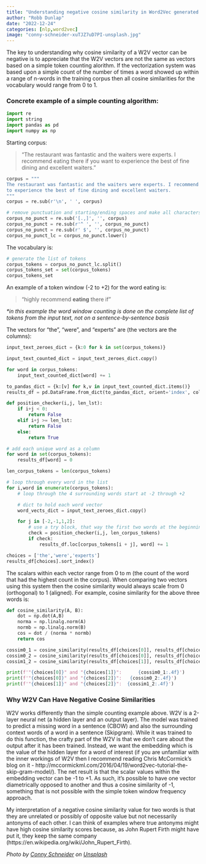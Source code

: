 ```yaml
---
title: "Understanding negative cosine similarity in Word2Vec generated vectors"
author: "Robb Dunlap"
date: "2022-12-24"
categories: [nlp,word2vec]
image: "conny-schneider-xuTJZ7uD7PI-unsplash.jpg"
---
```


The key to understanding why cosine similarity of a W2V vector can be negative is to appreciate that the W2V vectors are not the same as vectors based on a simple token counting alorithm. If the vectorization system was based upon a simple count of the number of times a word showed up within a range of n-words in the training corpus then all cosine similarities for the vocabulary would range from 0 to 1. 

### Concrete example of a simple counting algorithm:

```python
import re
import string
import pandas as pd
import numpy as np
```

Starting corpus:<br>

> “The restaurant was fantastic and the waiters were experts. I recommend eating there if you want
to experience the best of fine dining and excellent waiters.”

```python
corpus = """
The restaurant was fantastic and the waiters were experts. I recommend eating there if you want
to experience the best of fine dining and excellent waiters. 
"""
corpus = re.sub(r'\n', ' ', corpus)

# remove punctuation and starting/ending spaces and make all characters lowercase
corpus_no_punct = re.sub('[.,]', '', corpus)
corpus_no_punct = re.sub(r'^ ', '', corpus_no_punct)
corpus_no_punct = re.sub(r' $', '', corpus_no_punct)
corpus_no_punct_lc = corpus_no_punct.lower()
```

The vocabulary is:

```python
# generate the list of tokens
corpus_tokens = corpus_no_punct_lc.split()
corpus_tokens_set = set(corpus_tokens)
corpus_tokens_set
```


An example of a token window (-2 to +2) for the word eating is: <br>

> “highly recommend **eating** there if” 

*\*in this example the word window counting is done on the complete list of tokens from the input text, not on a sentence-by-sentence basis*

The vectors for "the", "were", and "experts" are (the vectors are the columns):

```python
input_text_zeroes_dict = {k:0 for k in set(corpus_tokens)}

input_text_counted_dict = input_text_zeroes_dict.copy()

for word in corpus_tokens:
    input_text_counted_dict[word] += 1

to_pandas_dict = {k:[v] for k,v in input_text_counted_dict.items()}
results_df = pd.DataFrame.from_dict(to_pandas_dict, orient='index', columns=['vocab_count'])

def position_checker(i,j, len_lst):
    if i+j < 0:
        return False
    elif i+j >= len_lst:
        return False
    else:
        return True

# add each unique word as a column
for word in set(corpus_tokens):
    results_df[word] = 0

len_corpus_tokens = len(corpus_tokens)

# loop through every word in the list
for i,word in enumerate(corpus_tokens):
    # loop through the 4 surrounding words start at -2 through +2

    # dict to hold each word vector
    word_vects_dict = input_text_zeroes_dict.copy()

    for j in [-2,-1,1,2]:
        # use a try block, that way the first two words at the beginning of the list and at the end won't fail
        check = position_checker(i,j, len_corpus_tokens)
        if check:
            results_df.loc[corpus_tokens[i + j], word] += 1

choices = ['the','were','experts']
results_df[choices].sort_index()
```


The scalars within each vector range from 0 to m (the count of the word that had the highest count in the corpus). When comparing two vectors using this system then the cosine similarity would always scale from 0 (orthogonal) to 1 (aligned). For example, cosine similarity for the above three words is:

```python
def cosine_similarity(A, B):
    dot = np.dot(A,B)    
    norma = np.linalg.norm(A)
    normb = np.linalg.norm(B)
    cos = dot / (norma * normb)
    return cos

cossim0_1 = cosine_similarity(results_df[choices[0]], results_df[choices[1]])
cossim0_2 = cosine_similarity(results_df[choices[0]], results_df[choices[2]])
cossim1_2 = cosine_similarity(results_df[choices[1]], results_df[choices[2]])

print(f'"{choices[0]}" and "{choices[1]}":      {cossim0_1:.4f}')
print(f'"{choices[0]}" and "{choices[2]}":   {cossim0_2:.4f}')
print(f'"{choices[1]}" and "{choices[2]}":  {cossim1_2:.4f}')
```


### Why W2V Can Have Negative Cosine Similarities

W2V works differently than the simple counting example above. W2V is a 2-layer neural net (a hidden layer and an output layer). The model was trained to predict a missing word in a sentence (CBOW) and also the surrounding context words of a word in a sentence (Skipgram). While it was trained to do this function, the crafty part of the W2V is that we don’t care about the output after it has been trained. Instead, we want the embedding which is the value of the hidden layer for a word of interest (if you are unfamiliar with the inner workings of W2V then I recommend reading Chris McCormick’s blog on it - http://mccormickml.com/2016/04/19/word2vec-tutorial-the-skip-gram-model/). The net result is that the scalar values within the embedding vector can be -1 to +1. As such, it’s possible to have one vector diametrically opposed to another and thus a cosine similarity of -1, something that is not possible with the simple token window frequency approach. 

My interpretation of a negative cosine similarity value for two words is that they are unrelated or possibly of opposite value but not necessarily antonyms of each other. I can think of examples where true antonyms might have high cosine similarity scores because, as John Rupert Firth might have put it, they keep the same company (https://en.wikipedia.org/wiki/John_Rupert_Firth). 



*Photo by <a href="https://unsplash.com/@choys_?utm_source=unsplash&utm_medium=referral&utm_content=creditCopyText">Conny Schneider</a> on <a href="https://unsplash.com/photos/xuTJZ7uD7PI?utm_source=unsplash&utm_medium=referral&utm_content=creditCopyText">Unsplash</a>*